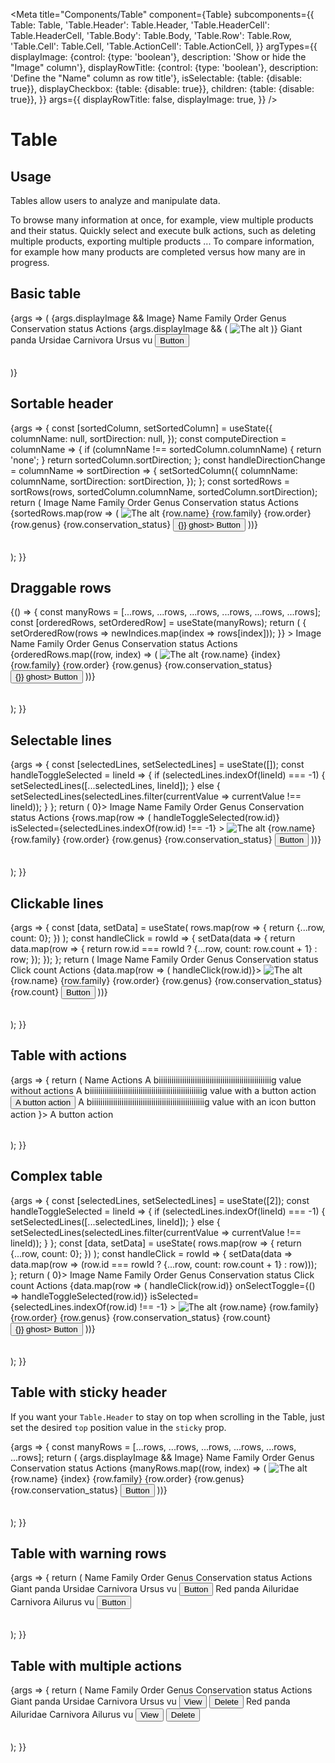 
<Meta
  title="Components/Table"
  component={Table}
  subcomponents={{
    Table: Table,
    'Table.Header': Table.Header,
    'Table.HeaderCell': Table.HeaderCell,
    'Table.Body': Table.Body,
    'Table.Row': Table.Row,
    'Table.Cell': Table.Cell,
    'Table.ActionCell': Table.ActionCell,
  }}
  argTypes={{
    displayImage: {control: {type: 'boolean'}, description: 'Show or hide the "Image" column'},
    displayRowTitle: {control: {type: 'boolean'}, description: 'Define the "Name" column as row title'},
    isSelectable: {table: {disable: true}},
    displayCheckbox: {table: {disable: true}},
    children: {table: {disable: true}},
  }}
  args={{
    displayRowTitle: false,
    displayImage: true,
  }}
/>

# Table

## Usage

Tables allow users to analyze and manipulate data.

To browse many information at once, for example, view multiple products and their status.
Quickly select and execute bulk actions, such as deleting multiple products, exporting multiple products ...
To compare information, for example how many products are completed versus how many are in progress.

## Basic table

<Canvas>
  <Story name="Standard">
    {args => (
      <Table>
        <Table.Header>
          {args.displayImage && <Table.HeaderCell>Image</Table.HeaderCell>}
          <Table.HeaderCell>Name</Table.HeaderCell>
          <Table.HeaderCell>Family</Table.HeaderCell>
          <Table.HeaderCell>Order</Table.HeaderCell>
          <Table.HeaderCell>Genus</Table.HeaderCell>
          <Table.HeaderCell>Conservation status</Table.HeaderCell>
          <Table.HeaderCell>Actions</Table.HeaderCell>
        </Table.Header>
        <Table.Body>
          <Table.Row>
            {args.displayImage && (
              <Table.Cell>
                <Image src="https://picsum.photos/seed/akeneo/200/140" alt="The alt" />
              </Table.Cell>
            )}
            <Table.Cell rowTitle={args.displayRowTitle}>Giant panda</Table.Cell>
            <Table.Cell>Ursidae</Table.Cell>
            <Table.Cell>Carnivora</Table.Cell>
            <Table.Cell>Ursus</Table.Cell>
            <Table.Cell>
              <Badge level="warning">vu</Badge>
            </Table.Cell>
            <Table.ActionCell>
              <Button level="primary" ghost>
                Button
              </Button>
            </Table.ActionCell>
          </Table.Row>
        </Table.Body>
      </Table>
    )}
  </Story>
</Canvas>

<ArgsTable story="Standard" />

## Sortable header

<Canvas>
  <Story name="Sortable header">
    {args => {
      const [sortedColumn, setSortedColumn] = useState({
        columnName: null,
        sortDirection: null,
      });
      const computeDirection = columnName => {
        if (columnName !== sortedColumn.columnName) {
          return 'none';
        }
        return sortedColumn.sortDirection;
      };
      const handleDirectionChange = columnName => sortDirection => {
        setSortedColumn({
          columnName: columnName,
          sortDirection: sortDirection,
        });
      };
      const sortedRows = sortRows(rows, sortedColumn.columnName, sortedColumn.sortDirection);
      return (
        <Table>
          <Table.Header>
            <Table.HeaderCell>Image</Table.HeaderCell>
            <Table.HeaderCell
              isSortable={true}
              onDirectionChange={handleDirectionChange('name')}
              sortDirection={computeDirection('name')}
            >
              Name
            </Table.HeaderCell>
            <Table.HeaderCell
              isSortable={true}
              onDirectionChange={handleDirectionChange('family')}
              sortDirection={computeDirection('family')}
            >
              Family
            </Table.HeaderCell>
            <Table.HeaderCell>Order</Table.HeaderCell>
            <Table.HeaderCell>Genus</Table.HeaderCell>
            <Table.HeaderCell>Conservation status</Table.HeaderCell>
            <Table.HeaderCell>Actions</Table.HeaderCell>
          </Table.Header>
          <Table.Body>
            {sortedRows.map(row => (
              <Table.Row key={row.name}>
                <Table.Cell>
                  <Image src={row.image} alt="The alt" />
                </Table.Cell>
                <Table.Cell>{row.name}</Table.Cell>
                <Table.Cell>{row.family}</Table.Cell>
                <Table.Cell>{row.order}</Table.Cell>
                <Table.Cell>{row.genus}</Table.Cell>
                <Table.Cell>
                  <Badge level={row.conservation_status_level}>{row.conservation_status}</Badge>
                </Table.Cell>
                <Table.ActionCell>
                  <Button level="primary" onClick={() => {}} ghost>
                    Button
                  </Button>
                </Table.ActionCell>
              </Table.Row>
            ))}
          </Table.Body>
        </Table>
      );
    }}
  </Story>
</Canvas>

## Draggable rows

<Canvas>
  <Story name="Draggable rows">
    {() => {
      const manyRows = [...rows, ...rows, ...rows, ...rows, ...rows, ...rows];
      const [orderedRows, setOrderedRow] = useState(manyRows);
      return (
        <Scrollable height={500}>
          <Table
            isDragAndDroppable={true}
            onReorder={newIndices => {
              setOrderedRow(rows => newIndices.map(index => rows[index]));
            }}
          >
            <Table.Header>
              <Table.HeaderCell>Image</Table.HeaderCell>
              <Table.HeaderCell>Name</Table.HeaderCell>
              <Table.HeaderCell>Family</Table.HeaderCell>
              <Table.HeaderCell>Order</Table.HeaderCell>
              <Table.HeaderCell>Genus</Table.HeaderCell>
              <Table.HeaderCell>Conservation status</Table.HeaderCell>
              <Table.HeaderCell>Actions</Table.HeaderCell>
            </Table.Header>
            <Table.Body>
              {orderedRows.map((row, index) => (
                <Table.Row key={`${row.id}${index}`}>
                  <Table.Cell>
                    <Image src={row.image} alt="The alt" />
                  </Table.Cell>
                  <Table.Cell>
                    {row.name} {index}
                  </Table.Cell>
                  <Table.Cell>{row.family}</Table.Cell>
                  <Table.Cell>{row.order}</Table.Cell>
                  <Table.Cell>{row.genus}</Table.Cell>
                  <Table.Cell>
                    <Badge level={row.conservation_status_level}>{row.conservation_status}</Badge>
                  </Table.Cell>
                  <Table.ActionCell>
                    <Button level="primary" onClick={() => {}} ghost>
                      Button
                    </Button>
                  </Table.ActionCell>
                </Table.Row>
              ))}
            </Table.Body>
          </Table>
        </Scrollable>
      );
    }}
  </Story>
</Canvas>

## Selectable lines

<Canvas>
  <Story name="Selectable lines">
    {args => {
      const [selectedLines, setSelectedLines] = useState([]);
      const handleToggleSelected = lineId => {
        if (selectedLines.indexOf(lineId) === -1) {
          setSelectedLines([...selectedLines, lineId]);
        } else {
          setSelectedLines(selectedLines.filter(currentValue => currentValue !== lineId));
        }
      };
      return (
        <Table isSelectable={true} displayCheckbox={selectedLines.length > 0}>
          <Table.Header>
            <Table.HeaderCell>Image</Table.HeaderCell>
            <Table.HeaderCell>Name</Table.HeaderCell>
            <Table.HeaderCell>Family</Table.HeaderCell>
            <Table.HeaderCell>Order</Table.HeaderCell>
            <Table.HeaderCell>Genus</Table.HeaderCell>
            <Table.HeaderCell>Conservation status</Table.HeaderCell>
            <Table.HeaderCell>Actions</Table.HeaderCell>
          </Table.Header>
          <Table.Body>
            {rows.map(row => (
              <Table.Row
                key={row.id}
                onSelectToggle={() => handleToggleSelected(row.id)}
                isSelected={selectedLines.indexOf(row.id) !== -1}
              >
                <Table.Cell>
                  <Image src={row.image} alt="The alt" />
                </Table.Cell>
                <Table.Cell>{row.name}</Table.Cell>
                <Table.Cell>{row.family}</Table.Cell>
                <Table.Cell>{row.order}</Table.Cell>
                <Table.Cell>{row.genus}</Table.Cell>
                <Table.Cell>
                  <Badge level={row.conservation_status_level}>{row.conservation_status}</Badge>
                </Table.Cell>
                <Table.ActionCell>
                  <Button level="primary" ghost>
                    Button
                  </Button>
                </Table.ActionCell>
              </Table.Row>
            ))}
          </Table.Body>
        </Table>
      );
    }}
  </Story>
</Canvas>

## Clickable lines

<Canvas>
  <Story name="Clickable lines">
    {args => {
      const [data, setData] = useState(
        rows.map(row => {
          return {...row, count: 0};
        })
      );
      const handleClick = rowId => {
        setData(data => {
          return data.map(row => {
            return row.id === rowId ? {...row, count: row.count + 1} : row;
          });
        });
      };
      return (
        <Table>
          <Table.Header>
            <Table.HeaderCell>Image</Table.HeaderCell>
            <Table.HeaderCell>Name</Table.HeaderCell>
            <Table.HeaderCell>Family</Table.HeaderCell>
            <Table.HeaderCell>Order</Table.HeaderCell>
            <Table.HeaderCell>Genus</Table.HeaderCell>
            <Table.HeaderCell>Conservation status</Table.HeaderCell>
            <Table.HeaderCell>Click count</Table.HeaderCell>
            <Table.HeaderCell>Actions</Table.HeaderCell>
          </Table.Header>
          <Table.Body>
            {data.map(row => (
              <Table.Row key={row.id} onClick={() => handleClick(row.id)}>
                <Table.Cell>
                  <Image src={row.image} alt="The alt" />
                </Table.Cell>
                <Table.Cell>{row.name}</Table.Cell>
                <Table.Cell>{row.family}</Table.Cell>
                <Table.Cell>{row.order}</Table.Cell>
                <Table.Cell>{row.genus}</Table.Cell>
                <Table.Cell>
                  <Badge level={row.conservation_status_level}>{row.conservation_status}</Badge>
                </Table.Cell>
                <Table.Cell>{row.count}</Table.Cell>
                <Table.ActionCell>
                  <Button level="primary" ghost>
                    Button
                  </Button>
                </Table.ActionCell>
              </Table.Row>
            ))}
          </Table.Body>
        </Table>
      );
    }}
  </Story>
</Canvas>

## Table with actions
<Canvas>
  <Story name="Table with actions">
    {args => {
      return (
        <Table>
          <Table.Header>
            <Table.HeaderCell>Name</Table.HeaderCell>
            <Table.HeaderCell>Actions</Table.HeaderCell>
          </Table.Header>
          <Table.Body>
            <Table.Row>
              <Table.Cell>A biiiiiiiiiiiiiiiiiiiiiiiiiiiiiiiiiiiiiiiiiiiiiiiiiiiiig value without actions</Table.Cell>
              <Table.ActionCell />
            </Table.Row>
            <Table.Row>
              <Table.Cell>A biiiiiiiiiiiiiiiiiiiiiiiiiiiiiiiiiiiiiiiiiiiiiiiiiiiiig value with a button action</Table.Cell>
              <Table.ActionCell>
                <Button level="primary" ghost>
                  A button action
                </Button>
              </Table.ActionCell>
            </Table.Row>
            <Table.Row>
              <Table.Cell>A biiiiiiiiiiiiiiiiiiiiiiiiiiiiiiiiiiiiiiiiiiiiiiiiiiiiig value with an icon button action</Table.Cell>
              <Table.ActionCell>
                <IconButton level="primary" ghost icon={<DeleteIcon/>}>
                  A button action
                </IconButton>
              </Table.ActionCell>
            </Table.Row>
          </Table.Body>
        </Table>
      );
    }}
  </Story>
</Canvas>

## Complex table

<Canvas>
  <Story name="Complex table">
    {args => {
      const [selectedLines, setSelectedLines] = useState([2]);
      const handleToggleSelected = lineId => {
        if (selectedLines.indexOf(lineId) === -1) {
          setSelectedLines([...selectedLines, lineId]);
        } else {
          setSelectedLines(selectedLines.filter(currentValue => currentValue !== lineId));
        }
      };
      const [data, setData] = useState(
        rows.map(row => {
          return {...row, count: 0};
        })
      );
      const handleClick = rowId => {
        setData(data => data.map(row => (row.id === rowId ? {...row, count: row.count + 1} : row)));
      };
      return (
        <Table isSelectable={true} displayCheckbox={selectedLines.length > 0}>
          <Table.Header>
            <Table.HeaderCell>Image</Table.HeaderCell>
            <Table.HeaderCell>Name</Table.HeaderCell>
            <Table.HeaderCell>Family</Table.HeaderCell>
            <Table.HeaderCell>Order</Table.HeaderCell>
            <Table.HeaderCell>Genus</Table.HeaderCell>
            <Table.HeaderCell>Conservation status</Table.HeaderCell>
            <Table.HeaderCell>Click count</Table.HeaderCell>
            <Table.HeaderCell>Actions</Table.HeaderCell>
          </Table.Header>
          <Table.Body>
            {data.map(row => (
              <Table.Row
                key={row.id}
                onClick={() => handleClick(row.id)}
                onSelectToggle={() => handleToggleSelected(row.id)}
                isSelected={selectedLines.indexOf(row.id) !== -1}
              >
                <Table.Cell>
                  <Image src={row.image} alt="The alt" />
                </Table.Cell>
                <Table.Cell>{row.name}</Table.Cell>
                <Table.Cell>{row.family}</Table.Cell>
                <Table.Cell>{row.order}</Table.Cell>
                <Table.Cell>{row.genus}</Table.Cell>
                <Table.Cell>
                  <Badge level={row.conservation_status_level}>{row.conservation_status}</Badge>
                </Table.Cell>
                <Table.Cell>{row.count}</Table.Cell>
                <Table.ActionCell>
                  <Button level="primary" onClick={() => {}} ghost>
                    Button
                  </Button>
                </Table.ActionCell>
              </Table.Row>
            ))}
          </Table.Body>
        </Table>
      );
    }}
  </Story>
</Canvas>

## Table with sticky header

If you want your `Table.Header` to stay on top when scrolling in the Table, just set the desired `top` position value in the `sticky` prop.

<Canvas>
  <Story name="Sticky header">
    {args => {
      const manyRows = [...rows, ...rows, ...rows, ...rows, ...rows, ...rows];
      return (
        <Scrollable height={250}>
          <Table>
            <Table.Header sticky={0}>
              {args.displayImage && <Table.HeaderCell>Image</Table.HeaderCell>}
              <Table.HeaderCell>Name</Table.HeaderCell>
              <Table.HeaderCell>Family</Table.HeaderCell>
              <Table.HeaderCell>Order</Table.HeaderCell>
              <Table.HeaderCell>Genus</Table.HeaderCell>
              <Table.HeaderCell>Conservation status</Table.HeaderCell>
              <Table.HeaderCell>Actions</Table.HeaderCell>
            </Table.Header>
            <Table.Body>
              {manyRows.map((row, index) => (
                <Table.Row key={`${row.id}${index}`}>
                  <Table.Cell>
                    <Image src={row.image} alt="The alt" />
                  </Table.Cell>
                  <Table.Cell>
                    {row.name} {index}
                  </Table.Cell>
                  <Table.Cell>{row.family}</Table.Cell>
                  <Table.Cell>{row.order}</Table.Cell>
                  <Table.Cell>{row.genus}</Table.Cell>
                  <Table.Cell>
                    <Badge level={row.conservation_status_level}>{row.conservation_status}</Badge>
                  </Table.Cell>
                  <Table.ActionCell>
                    <Button level="primary" ghost>
                      Button
                    </Button>
                  </Table.ActionCell>
                </Table.Row>
              ))}
            </Table.Body>
          </Table>
        </Scrollable>
      );
    }}
  </Story>
</Canvas>

## Table with warning rows

<Canvas>
    <Story name="Warning rows">
        {args => {
            return (
                <Scrollable height={250}>
                    <Table hasWarningRows={true}>
                        <Table.Header sticky={0}>
                            <Table.HeaderCell>Name</Table.HeaderCell>
                            <Table.HeaderCell>Family</Table.HeaderCell>
                            <Table.HeaderCell>Order</Table.HeaderCell>
                            <Table.HeaderCell>Genus</Table.HeaderCell>
                            <Table.HeaderCell>Conservation status</Table.HeaderCell>
                            <Table.HeaderCell>Actions</Table.HeaderCell>
                        </Table.Header>
                        <Table.Body>
                            <Table.Row level="warning">
                                <Table.Cell rowTitle={args.displayRowTitle}>Giant panda</Table.Cell>
                                <Table.Cell>Ursidae</Table.Cell>
                                <Table.Cell>Carnivora</Table.Cell>
                                <Table.Cell>Ursus</Table.Cell>
                                <Table.Cell>
                                    <Badge level="warning">vu</Badge>
                                </Table.Cell>
                                <Table.ActionCell>
                                    <Button level="primary" ghost>
                                        Button
                                    </Button>
                                </Table.ActionCell>
                            </Table.Row>
                            <Table.Row>
                                <Table.Cell rowTitle={args.displayRowTitle}>Red panda</Table.Cell>
                                <Table.Cell>Ailuridae</Table.Cell>
                                <Table.Cell>Carnivora</Table.Cell>
                                <Table.Cell>Ailurus</Table.Cell>
                                <Table.Cell>
                                    <Badge level="warning">vu</Badge>
                                </Table.Cell>
                                <Table.ActionCell>
                                    <Button level="primary" ghost>
                                        Button
                                    </Button>
                                </Table.ActionCell>
                            </Table.Row>
                        </Table.Body>
                    </Table>
                </Scrollable>
            );
        }}
    </Story>
</Canvas>

## Table with multiple actions

<Canvas>
    <Story name="Multiple actions">
        {args => {
            return (
                <Scrollable height={250}>
                    <Table hasWarningRows={true}>
                        <Table.Header sticky={0}>
                            <Table.HeaderCell>Name</Table.HeaderCell>
                            <Table.HeaderCell>Family</Table.HeaderCell>
                            <Table.HeaderCell>Order</Table.HeaderCell>
                            <Table.HeaderCell>Genus</Table.HeaderCell>
                            <Table.HeaderCell>Conservation status</Table.HeaderCell>
                            <Table.HeaderCell>Actions</Table.HeaderCell>
                        </Table.Header>
                        <Table.Body>
                            <Table.Row level="warning">
                                <Table.Cell rowTitle={args.displayRowTitle}>Giant panda</Table.Cell>
                                <Table.Cell>Ursidae</Table.Cell>
                                <Table.Cell>Carnivora</Table.Cell>
                                <Table.Cell>Ursus</Table.Cell>
                                <Table.Cell>
                                    <Badge level="warning">vu</Badge>
                                </Table.Cell>
                                <Table.ActionCell>
                                    <Button level="primary" ghost>
                                        View
                                    </Button>
                                    <Button level="danger" ghost>
                                        Delete
                                    </Button>
                                </Table.ActionCell>
                            </Table.Row>
                            <Table.Row>
                                <Table.Cell rowTitle={args.displayRowTitle}>Red panda</Table.Cell>
                                <Table.Cell>Ailuridae</Table.Cell>
                                <Table.Cell>Carnivora</Table.Cell>
                                <Table.Cell>Ailurus</Table.Cell>
                                <Table.Cell>
                                    <Badge level="warning">vu</Badge>
                                </Table.Cell>
                                <Table.ActionCell>
                                    <Button level="primary" ghost>
                                        View
                                    </Button>
                                    <Button level="danger" ghost>
                                        Delete
                                    </Button>
                                </Table.ActionCell>
                            </Table.Row>
                        </Table.Body>
                    </Table>
                </Scrollable>
            );
        }}
    </Story>
</Canvas>
